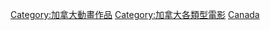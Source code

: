 [[Category:加拿大動畫作品|Category:加拿大動畫作品]]
[[Category:加拿大各類型電影|Category:加拿大各類型電影]]
[[Category:各国动画电影|Canada]]